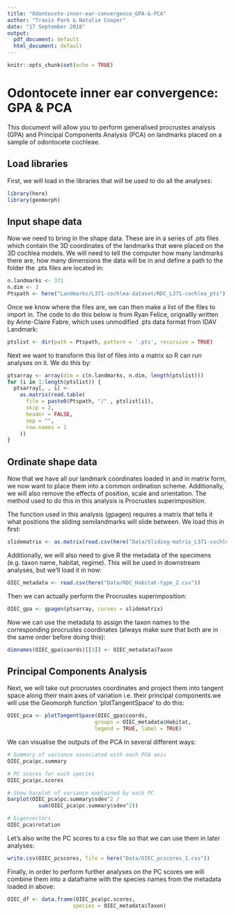```yaml
---
title: "Odontocete-inner-ear-convergence_GPA-&-PCA"
author: "Travis Park & Natalie Cooper"
date: "17 September 2018"
output:
  pdf_document: default
  html_document: default
---
```


```r
knitr::opts_chunk$set(echo = TRUE)
```

# Odontocete inner ear convergence: GPA & PCA

This document will allow you to perform generalised procrustes analysis (GPA) and Principal Components Analysis (PCA) on landmarks placed on a sample of odontocete cochleae.  

## Load libraries

First, we will load in the libraries that will be used to do all the analyses:

```r
library(here)
library(geomorph)
```

## Input shape data

Now we need to bring in the shape data. These are in a series of .pts files which contain the 3D coordinates of the landmarks that were placed on the 3D cochlea models. We will need to tell the computer how many landmarks there are, how many dimensions the data will be in and define a path to the folder the .pts files are located in: 

```r
n.landmarks <- 371
n.dim <- 3
Ptspath <- here("Landmarks/L371-cochlea-dataset/RDC_L371-cochlea_pts")
```

Once we know where the files are, we can then make a list of the files to import in. The code to do this below is from Ryan Felice, orignallly written by Anne-Claire Fabre, which uses unmodified .pts data format from IDAV Landmark:

```r
ptslist <- dir(path = Ptspath, pattern = '.pts', recursive = TRUE)
```

Next we want to transform this list of files into a matrix so R can run analyses on it. We do this by:

```r
ptsarray <- array(dim = c(n.landmarks, n.dim, length(ptslist)))
for (i in 1:length(ptslist)) {
  ptsarray[, , i] <-
    as.matrix(read.table(
      file = paste0(Ptspath, "/" , ptslist[i]),
      skip = 2,
      header = FALSE,
      sep = "",
      row.names = 1
    ))
}
```

## Ordinate shape data

Now that we have all our landmark coordinates loaded in and in matrix form, we now want to place them into a common ordination scheme. Additionally, we will also remove the effects of position, scale and orientation. The method used to do this in this analysis is Procrustes superimposition.  

The function used in this analysis (gpagen) requires a matrix that tells it what positions the sliding semilandmarks will slide between. We load this in first:

```r
slidematrix <- as.matrix(read.csv(here("Data/Sliding-matrix_L371-cochlea-dataset_1.csv")))
```

Additionally, we will also need to give R the metadata of the specimens (e.g. taxon name, habitat, regime). This will be used in downstream analyses, but we'll load it in now:

```r
OIEC_metadata <- read.csv(here("Data/RDC_Habitat-type_2.csv"))
```

Then we can actually perform the Procrustes superimposition:

```r
OIEC_gpa <- gpagen(ptsarray, curves = slidematrix)
```

Now we can use the metadata to assign the taxon names to the corresponding procrustes coordinates (always make sure that both are in the same order before doing this):

```r
dimnames(OIEC_gpa$coords)[[3]] <- OIEC_metadata$Taxon
```

## Principal Components Analysis

Next, we will take out procrustes coordinates and project them into tangent space along their main axes of variation i.e. their principal components.we will use the Geomorph function 'plotTangentSpace' to do this:

```r
OIEC_pca <- plotTangentSpace(OIEC_gpa$coords, 
                            groups = OIEC_metadata$Habitat,
                            legend = TRUE, label = TRUE)
```

We can visualise the outputs of the PCA in several different ways:

```r
# Summary of variance associated with each PCA axis
OIEC_pca$pc.summary

# PC scores for each species
OIEC_pca$pc.scores

# Show barplot of variance explained by each PC
barplot(OIEC_pca$pc.summary$sdev^2 / 
          sum(OIEC_pca$pc.summary$sdev^2))

# Eigenvectors
OIEC_pca$rotation
```

Let's also write the PC scores to a csv file so that we can use them in later analyses:

```r
write.csv(OIEC_pcscores, file = here("Data/OIEC_pcscores_1.csv"))
```

Finally, in order to perform further analyses on the PC scores we will combine them into a dataframe with the species names from the metadata loaded in above:

```r
OIEC_df <- data.frame(OIEC_pca$pc.scores,
                     species = OIEC_metadata$Taxon)
```

